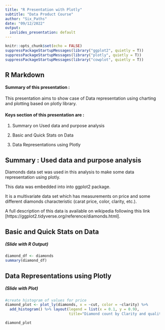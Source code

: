---
title: "R Presentation with Plotly"
subtitle: "Data Product Course"
author: "Six_Paths"
date: "09/12/2022"
output:
  ioslides_presentation: default
---

```{r setup, include=FALSE}
knitr::opts_chunk$set(echo = FALSE)
suppressPackageStartupMessages(library("ggplot2", quietly = T))
suppressPackageStartupMessages(library("plotly", quietly = T))
suppressPackageStartupMessages(library("cowplot", quietly = T))

```


## R Markdown

#### **Summary of this presentation : **

This presentation aims to show  case of Data representation using charting
and plotting based on plotly library.


#### **Keys section of this presentation are :**


1. Summary on Used data and purpose analysis

2. Basic and Quick Stats on Data

3. Data Representations using Plotly


## Summary  : Used data and purpose analysis

Diamonds data set was used in this analysis to make some data representation using plotly.

This data was embedded into into ggplot2 package.

It is a multivariate data set which has measurements on price and some different
diamonds characteristic (carat price, color, clarity, etc.).

A full description of this data is available on wikipedia following this link
[https://ggplot2.tidyverse.org/reference/diamonds.html].


## Basic and Quick Stats on Data  
##### (Slide with R Output)
```{r diamonds_df, echo = FALSE}
diamond_df <- diamonds
summary(diamond_df)

```


## Data Representations using Plotly
##### (Slide with Plot)

```{r plot_output, echo=FALSE}
#create histogram of values for price
diamond_plot <- plot_ly(diamonds, x = ~cut, color = ~clarity) %>%
  add_histogram() %>% layout(legend = list(x = 0.1, y = 0.9),
                             title="Diamond count by Clarity and quality")

diamond_plot

```